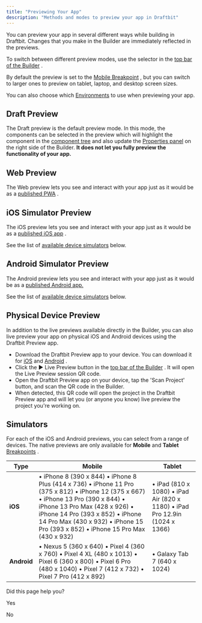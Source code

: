 ```yaml
---
title: "Previewing Your App"
description: "Methods and modes to preview your app in Draftbit"
---
```

You can preview your app in several different ways while building in Draftbit. Changes that you make in the Builder are immediately reflected in the previews.

To switch between different preview modes, use the selector in the [top bar of the Builder](/docs/introduction-to-the-builder#top-bar)
.

By default the preview is set to the [Mobile Breakpoint](/docs/breakpoints)
, but you can switch to larger ones to preview on tablet, laptop, and desktop screen sizes.

You can also choose which [Environments](/docs/environments)
 to use when previewing your app.

## Draft Preview

The Draft preview is the default preview mode. In this mode, the components can be selected in the preview which will highlight the component in the [component tree](/docs/introduction-to-the-builder)
 and also update the [Properties panel](/docs/introduction-to-the-builder)
 on the right side of the Builder. **It does not let you fully preview the functionality of your app.**

## Web Preview

The Web preview lets you see and interact with your app just as it would be as a [published PWA](/docs/publishing-your-project-as-a-pwa)
.

## iOS Simulator Preview

The iOS preview lets you see and interact with your app just as it would be as a [published iOS app](/docs/app-store-publishing-ios)
.

See the list of [available device simulators](#simulators)
 below.

## Android Simulator Preview

The Android preview lets you see and interact with your app just as it would be as a [published Android app.](/docs/app-store-publishing-android)

See the list of [available device simulators](#simulators)
 below.

## Physical Device Preview

In addition to the live previews available directly in the Builder, you can also live preview your app on physical iOS and Android devices using the Draftbit Preview app.

*   Download the Draftbit Preview app to your device. You can download it for [iOS](https://apps.apple.com/us/app/draftbit-preview/id1605807667)
     and [Android](https://play.google.com/store/apps/details?id=com.draftbit.livepreview)
    .
*   Click the ▶️ Live Preview button in the [top bar of the Builder](/docs/introduction-to-the-builder#top-bar)
    . It will open the Live Preview session QR code.
*   Open the Draftbit Preview app on your device, tap the 'Scan Project' button, and scan the QR code in the Builder.
*   When detected, this QR code will open the project in the Draftbit Preview app and will let you (or anyone you know) live preview the project you're working on.

## Simulators

For each of the iOS and Android previews, you can select from a range of devices. The native previews are only available for **Mobile** and **Tablet** [Breakpoints](/docs/breakpoints)
.

| Type | Mobile | Tablet |
| --- | --- | --- |
| **iOS** | • iPhone 8 (390 x 844)  • iPhone 8 Plus (414 x 736)  • iPhone 11 Pro (375 x 812)  • iPhone 12 (375 x 667)  • iPhone 13 Pro (390 x 844)  • iPhone 13 Pro Max (428 x 926)  • iPhone 14 Pro (393 x 852)  • iPhone 14 Pro Max (430 x 932)  • iPhone 15 Pro (393 x 852)  • iPhone 15 Pro Max (430 x 932) | • iPad (810 x 1080)  • iPad Air (820 x 1180)  • iPad Pro 12.9in (1024 x 1366) |
| **Android** | • Nexus 5 (360 x 640)  • Pixel 4 (360 x 760)  • Pixel 4 XL (480 x 1013)  • Pixel 6 (360 x 800)  • Pixel 6 Pro (480 x 1040)  • Pixel 7 (412 x 732)  • Pixel 7 Pro (412 x 892) | • Galaxy Tab 7 (640 x 1024) |

Did this page help you?

Yes

No